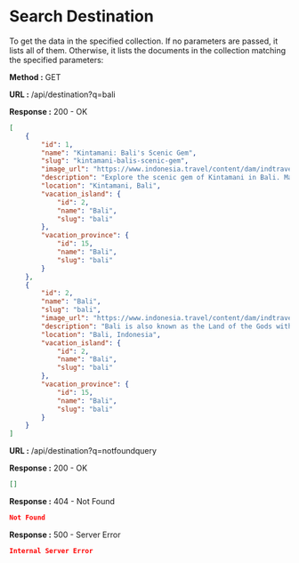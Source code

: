 
# Search Destination

To get the data in the specified collection. If no parameters are passed, it lists all of them.
Otherwise, it lists the documents in the collection matching the specified parameters:

**Method :** <Badge variant="success">GET</Badge>

**URL :** <Badge variant="dark">/api/destination?q=bali</Badge>

**Response :** <BadgeOutline variant="success">200 - OK</BadgeOutline>

```json
[
    {
        "id": 1,
        "name": "Kintamani: Bali's Scenic Gem",
        "slug": "kintamani-balis-scenic-gem",
        "image_url": "https://www.indonesia.travel/content/dam/indtravelrevamp/en/destinations/revision-2019/all-revision-destination/bali-nusa-tenggara/Kintamani.jpg",
        "description": "Explore the scenic gem of Kintamani in Bali. Marvel at Mount Batur's beauty, serene Lake Batur, and captivating volcanic landscapes",
        "location": "Kintamani, Bali",
        "vacation_island": {
            "id": 2,
            "name": "Bali",
            "slug": "bali"
        },
        "vacation_province": {
            "id": 15,
            "name": "Bali",
            "slug": "bali"
        }
    },
    {
        "id": 2,
        "name": "Bali",
        "slug": "bali",
        "image_url": "https://www.indonesia.travel/content/dam/indtravelrevamp/en/destinations/revisi-2020/destinations-thumbnail/Bali-Thumbnail.jpg",
        "description": "Bali is also known as the Land of the Gods with dramatic dances and colorful ceremonies, to its luxurious beach resorts with exciting nightlife and famous for surfers’ paradise.",
        "location": "Bali, Indonesia",
        "vacation_island": {
            "id": 2,
            "name": "Bali",
            "slug": "bali"
        },
        "vacation_province": {
            "id": 15,
            "name": "Bali",
            "slug": "bali"
        }
    }
]
```

**URL :** <Badge variant="dark">/api/destination?q=notfoundquery</Badge>

**Response :** <BadgeOutline variant="success">200 - OK</BadgeOutline>

```json
[]
```

**Response :** <BadgeOutline variant="warning">404 - Not Found</BadgeOutline>

```json
Not Found
```

**Response :** <BadgeOutline variant="danger">500 - Server Error</BadgeOutline>

```json
Internal Server Error
```
